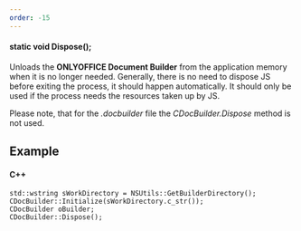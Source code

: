 ```yaml
---
order: -15
---
```

#### static void Dispose();

Unloads the **ONLYOFFICE Document Builder** from the application memory when it is no longer needed. Generally, there is no need to dispose JS before exiting the process, it should happen automatically. It should only be used if the process needs the resources taken up by JS.

Please note, that for the *.docbuilder* file the *CDocBuilder.Dispose* method is not used.

## Example

#### C++

```
std::wstring sWorkDirectory = NSUtils::GetBuilderDirectory();
CDocBuilder::Initialize(sWorkDirectory.c_str());
CDocBuilder oBuilder;
CDocBuilder::Dispose();
```

